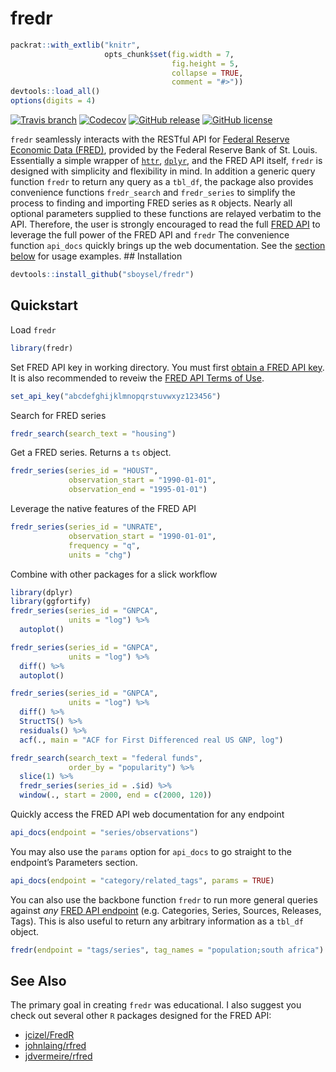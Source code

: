 # fredr
```r
packrat::with_extlib("knitr",
                     opts_chunk$set(fig.width = 7,
                                    fig.height = 5,
                                    collapse = TRUE,
                                    comment = "#>"))
devtools::load_all()
options(digits = 4)
```
[![Travis
branch](https://img.shields.io/travis/sboysel/fredr/master.svg?style=flat-square)](https://travis-ci.org/sboysel/fredr)
[![Codecov](https://img.shields.io/codecov/c/github/sboysel/fredr/master.svg?style=flat-square)](https://codecov.io/github/sboysel/fredr)
[![GitHub
release](https://img.shields.io/github/release/sboysel/fredr.svg?style=flat-square)](https://github.com/sboysel/fredr/releases)
[![GitHub
license](https://img.shields.io/github/license/sboysel/fredr.svg?style=flat-square)](https://opensource.org/licenses/MIT)

`fredr` seamlessly interacts with the RESTful API for [Federal Reserve Economic
Data (FRED)](https://research.stlouisfed.org/fred2/), provided by the Federal
Reserve Bank of St. Louis.  Essentially a simple wrapper of
[`httr`](https://github.com/hadley/httr),
[`dplyr`](https://github.com/hadley/dplyr), and the FRED API itself, `fredr` is
designed with simplicity and flexibility in mind.  In addition a generic query
function `fredr` to return any query as a `tbl_df`, the package also provides
convenience functions `fredr_search` and `fredr_series` to simplify the process
to finding and importing FRED series as `R` objects.  Nearly all optional
parameters supplied to these functions are relayed verbatim to the API.
Therefore, the user is strongly encouraged to read the full [FRED
API](https://research.stlouisfed.org/docs/api/fred/) to leverage the full power
of the FRED API and `fredr` The convenience function `api_docs` quickly brings
up the web documentation. See the [section below](#api_docs) for usage
examples.
## Installation
```r
devtools::install_github("sboysel/fredr")
```
## Quickstart
Load `fredr`
```r
library(fredr)
```
Set FRED API key in working directory.  You must first [obtain a FRED API
key](https://research.stlouisfed.org/docs/api/api_key.html).  It is also
recommended to reveiw the [FRED API Terms of
Use](https://research.stlouisfed.org/docs/api/terms_of_use.html).
```r
set_api_key("abcdefghijklmnopqrstuvwxyz123456")
```
Search for FRED series
```r
fredr_search(search_text = "housing")
```
Get a FRED series.  Returns a `ts` object.
```r
fredr_series(series_id = "HOUST",
             observation_start = "1990-01-01",
             observation_end = "1995-01-01")
```
Leverage the native features of the FRED API
```r
fredr_series(series_id = "UNRATE",
             observation_start = "1990-01-01",
             frequency = "q",
             units = "chg")
```
Combine with other packages for a slick workflow
```r
library(dplyr)
library(ggfortify)
fredr_series(series_id = "GNPCA",
             units = "log") %>%
  autoplot()
```
```r
fredr_series(series_id = "GNPCA",
             units = "log") %>%
  diff() %>%
  autoplot()
```
```r
fredr_series(series_id = "GNPCA",
             units = "log") %>%
  diff() %>%
  StructTS() %>%
  residuals() %>%
  acf(., main = "ACF for First Differenced real US GNP, log")
```
```r
fredr_search(search_text = "federal funds",
             order_by = "popularity") %>%
  slice(1) %>%
  fredr_series(series_id = .$id) %>%
  window(., start = 2000, end = c(2000, 120))
```

Quickly access the FRED API web documentation for any endpoint
```r
api_docs(endpoint = "series/observations")
```
You may also use the `params` option for `api_docs` to go straight to the
endpoint's Parameters section.
```r
api_docs(endpoint = "category/related_tags", params = TRUE)
```
You can also use the backbone function `fredr` to run more general queries
against *any* [FRED API
endpoint](https://research.stlouisfed.org/docs/api/fred/) (e.g. Categories,
Series, Sources, Releases, Tags).  This is also useful to return any arbitrary
information as a `tbl_df` object.
```r
fredr(endpoint = "tags/series", tag_names = "population;south africa")
```
## See Also
The primary goal in creating `fredr` was educational.  I also suggest you check
out several other `R` packages designed for the FRED API:

* [jcizel/FredR](https://github.com/jcizel/FredR)
* [johnlaing/rfred](https://github.com/johnlaing/rfred)
* [jdvermeire/rfred](https://github.com/jdvermeire/rfred)


